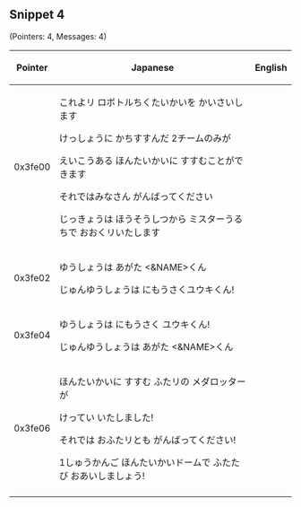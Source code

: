 == Snippet 4 ==

(Pointers: 4, Messages: 4)

{| class=wikitable width=500
|-
! Pointer
! Japanese
! English
|-
|0x3fe00
|これよリ ロボトルちくたいかいを
かいさいします

けっしょうに かちすすんだ
2チームのみが

えいこうある ほんたいかいに
すすむことができます

それではみなさん
がんばってください

じっきょうは ほうそうしつから
ミスターうるちで おおくリいたします
|
|-
|0x3fe02
|ゆうしょうは
あがた <&NAME>くん

じゅんゆうしょうは
にもうさくユウキくん!
|
|-
|0x3fe04
|ゆうしょうは
にもうさく ユウキくん!

じゅんゆうしょうは
あがた <&NAME>くん
|
|-
|0x3fe06
|ほんたいかいに すすむ
ふたリの メダロッターが

けってい いたしました!

それでは おふたリとも
がんばってください!

1しゅうかんご ほんたいかいドームで
ふたたび おあいしましょう!
|
|-
|}

